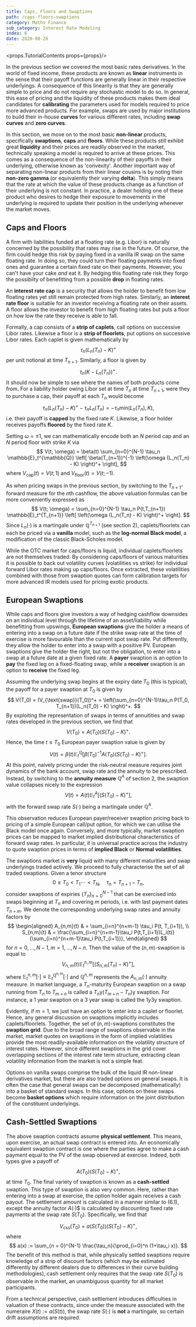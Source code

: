 ```yaml
---
title: Caps, Floors and Swaptions
path: /caps-floors-swaptions
category: Maths Finance
sub_category: Interest Rate Modeling
index: 6
date: 2020-08-28
---
```


<props.TutorialContents props={props}/>

In the previous section we covered the most basic rates derivatives. In the world of fixed income, these products are known as **linear** instruments
in the sense that their payoff functions are generally linear in their respective underlyings. A consequence of this linearity is that they are generally
simple to price and do not require any stochastic model to do so. In general, this ease of pricing and the liquidity of these products makes them
ideal candidates for **calibrating** the parameters used for models required to price more advanced products. For example, swaps are used by major institutions
to build their in-house **curves** for various different rates, including **swap curves** and **zero curves**.

In this section, we move on to the most basic **non-linear** products, specifically **swaptions**, **caps** and **floors**. While these products still exhibit
great **liquidity** and their prices are readily observed in the market, technically speaking a model is required to arrive at these prices. This comes as a consequence
of the non-linearity of their payoffs in their underlying, otherwise known as 'convexity'. Another important way of separating non-linear products from their linear
cousins is by noting their **non-zero gamma** (or equivalently their varying **delta**). This simply means that the rate at which the value of these products change
as a function of their underlying is not constant. In practice, a dealer holding one of these product who desires to hedge their exposure to movements in the
underlying is required to update their position in the underlying whenever the market moves.

## Caps and Floors
A firm with liabilities funded at a floating rate (e.g. Libor) is naturally concerned by the possibility that rates may rise in the future. Of course, the firm could
hedge this risk by paying fixed in a vanilla IR swap on the same floating rate. In doing so, they could turn their floating payments into fixed ones and guarantee a
certain fixed rate on their payments. However, you can't have your cake *and* eat it. By hedging this floating rate risk they forgo the possibilty of benefitting from
a possible **drop** in floating rates.

An **interest rate cap** is a security that allows the holder to benefit from low floating rates yet still remain protected from high rates. Similarly, an **interest rate
floor** is suitable for an investor receiving a floating rate on their assets. A floor allows the investor to benefit from high floating rates but puts a floor on how low
the rate they receive is able to fall.

Formally, a cap consists of a **strip of caplets**, call options on successive Libor rates. Likewise a floor is a **strip of floorlets**, put options on successive Libor rates.
Each caplet is given mathematically by
$$
    \tau_n(L_n(T_n) - K)^+
$$
per unit notional at time $T_{n+1}$. Similarly, a floor is given by
$$
    \tau_n(K - L_n(T_n))^+.
$$
It should now be simple to see where the names of both products come from. For a liability holder owing Libor set at time $T_n$ at time $T_{n+1}$, were they to purchase a cap, their
payoff at each $T_n$ would become
$$
    \tau_n(L_n(T_n) - K)^+ - \tau_n L_n(T_n) = -\tau_n\text{min}(L_n(T_n), K),
$$
i.e. their payoff is **capped** by the fixed rate $K$. Likewise, a floor holder receives payoffs **floored** by the fixed rate $K$.

Setting $\omega = \pm 1$, we can mathematically encode both an $N$ period cap and an $N$ period floor with strike $K$ via 
$$
    V(t; \omega) = \beta(t) \sum_{n=0}^{N-1} \tau_n \mathbb{E}_t^{\mathbb{Q}} \left[ \beta(T_{n+1})^{-1} \left(\omega (L_n(T_n) - K) \right)^+ \right],
$$
where $V_{\text{cap}}(t) = V(t; 1)$ and $V_{\text{floor}}(t) = V(t; -1)$.

As when pricing swaps in the previous section, by switching to the $T_{n+1}$-forward measure for the $n$th cashflow, the above valuation formulas can be more conveniently expressed as
$$
    V(t; \omega) = \sum_{n=0}^{N-1} \tau_n P(t,T_{n+1}) \mathbb{E}_t^{T_{n+1}} \left[ \left(\omega (L_n(T_n) - K) \right)^+ \right].
$$
Since $L_n(\cdot)$ is a martingale under $\mathbb{Q}^{T_{n+1}}$ (see section 2), caplets/floorlets can each be priced via a **vanilla** model, such as the **log-normal Black model**, a modification
of the classic Black-Scholes model.

While the OTC market for caps/floors is liquid, individual caplets/floorlets are not themselves traded. By considering caps/floors of various maturities it is possible to back out volatility
curves (volatilities vs strike) for individual forward Libor rates making up caps/floors. Once extracted, these volatilities combined with those from swaption quotes can form calibration targets
for more advanced IR models used for pricing exotic products.

## European Swaptions
While caps and floors give investors a way of hedging cashflow downsides on an individual level through the lifetime of an asset/liability while benefitting from upswings, **European swaptions** give the holder
a means of entering into a swap on a future date if the strike swap rate at the time of exercise is more favourable than the current spot swap rate. Put differently, they allow the holder to enter into a swap with
a positive PV. European swaptions give the holder the right, but not the obligation, to enter into a swap at a future date at a given fixed rate. A **payer** swaption is an option to **pay** the fixed leg on a 
fixed-floating swap, while a **receiver** swaption is an option to **receive** the fixed leg.

Assuming the underlying swap begins at the expiry date $T_0$ (this is typical), the payoff for a payer swaption at $T_0$ is given by
$$
    V(T_0) = (V_{\text{swap}}(T_0))^+ = \left(\sum_{n=0}^{N-1}\tau_n P(T_0, T_{n+1})(L_n(T_0) - K) \right)^+.
$$
By exploiting the representation of swaps in terms of annuitities and swap rates developed in the previous section, we find that
$$
    V(T_0) = A(T_0)(S(T_0) - K)^+.
$$
Hence, the time $t \le T_0$ European payer swaption value is given by
$$
    V(t) = \beta(t) \mathbb{E}_t^{\mathbb{Q}}\left[\beta(T_0)^{-1} A(T_0)(S(T_0) - K)^+ \right].
$$
At this point, naively pricing under the risk-neutral measure requires joint dynamics of the bank account, swap rate and the annuity to be prescribed. Instead, by switching to the **annuity measure** $\mathbb{Q}^A$ of section 2,
the swaption value collapses nicely to the expression
$$
    V(t) = A(t)\mathbb{E}_t^A\left[(S(T_0) - K)^+ \right],
$$
with the forward swap rate $S(\cdot)$ being a martingale under $\mathbb{Q}^A$.

This observation reduces European payer/receiver swaption pricing back to pricing of a simple European call/put option, for which we can utilise the Black model once again. Conversely, and more typically, market swaption prices can
be mapped to market implied distributional characteristics of forward swap rates. In particular, it is universal practice across the industry to quote swaption prices in terms of **implied Black** or **Normal volatilities**.

The swaptions market is **very** liquid with many different maturities and swap underlyings traded actively. We proceed to fully characterise the set of all traded swaptions. Given a tenor structure
$$
    0 \le T_0 < T_1 \cdots < T_N, \quad \tau_n = T_{n+1} - T_n,
$$
consider swaptions of expiries $\{T_n\}_{n=0}^{N-1}$ that can be exercised into swaps beginning at $T_n$ and covering $m$ periods, i.e. with last payment dates $T_{n+m}$. We denote the corresponding underlying swap rates and annuity factors
by
$$
    \begin{aligned}
        A_{n,m}(t) & = \sum_{i=n}^{n+m-1} \tau_i P(t, T_{i+1}), \\
        S_{n,m}(t) & = \frac{\sum_{i=n}^{n+m-1}\tau_i P(t,T_{i+1})L_i(t)}{\sum_{i=n}^{n+m-1}\tau_i P(t,T_{i+1})},
    \end{aligned}
$$
for $n=0,\ldots,N-1, m=1,\ldots, N-n$. Then the value of the $(n, m)$-swaption is equal to
$$
    V_{n,m}(t) \mathbb{E}_t^{n,m}\left[(S_{n,m}(T_n) - K)^+ \right],
$$
where $\mathbb{E}_t^{n,m}[\cdot] \equiv \mathbb{E}_t^{\mathbb{Q}^{n,m}}[\cdot]$ and $\mathbb{Q}^{n,m}$ represents the $A_{n,m}(\cdot)$ annuity measure. In market language, a $T_n$-maturity European swaption on a swap running from $T_n$ to $T_{m+n}$
is called a $T_n$y($T_{m+n}-T_n$)y swaption. For instance, a 1 year swaption on a 3 year swap is called the 1y3y swaption.

Evidently, if $m = 1$, we just have an option to enter into a caplet or floorlet. Hence, any general discussion on swaptions implicitly includes caplets/floorlets. 
Together, the set of $(n,m)$-swaptions constitutes the **swaption grid**.
Due to the broad range of swaptions observable in the market, market quotes on swaptions in the form of implied volatilities provide the most readily-available information on the volatility structure of interest rates. However, since different swaptions
in the grid cover overlapping sections of the interest rate term structure, extracting clean volatility information from the market is not a simple feat.

Options on vanilla swaps comprise the bulk of the liquid IR non-linear derivatives market, but there are also traded options on general swaps. It is often the case that general swaps can be decomposed (mathematically) into a basket of standard swaps. In this
case, options on these swaps become **basket options** which require information on the joint distribution of the constituent underlyings.

## Cash-Settled Swaptions
The above swaption contracts assume **physical settlement**. This means, upon exercise, an actual swap contract is entered into. An economically equivalent swaption contract is one where the parties agree to make a cash payment equal to the PV of the swap observed
at exercise. Indeed, both types give a payoff of
$$
    A(T_0)(S(T_0) - K)^+, \tag{6.1}
$$
at time $T_0$. The final variety of swaption is known as a **cash-settled** swaption. This type of swaption is also very common. Here, rather than entering into a swap at exercise, the option holder again receives a cash payout. The settlement amount is calculated in
a manner similar to (6.1), except the annuity factor $A(\cdot)$$ is calculated by discounting fixed rate payments at the swap rate $S(T_0)$. Specifically, we find that
$$
    V_{\text{css}}(T_0) = a(S(T_0))(S(T_0) - K)^+,
$$
where
$$
    a(x) := \sum_{n = 0}^{N-1} \frac{\tau_n}{\prod_{i=0}^n (1+\tau_i x)}.
$$
The benefit of this method is that, while physically settled swaptions require knowledge of a strip of discount factors (which may be estimated differently by different dealers due to differences in their curve building methodologies), cash settlement only requires that
the swap rate $S(T_0)$ is observable in the market, an unambiguous quantity for all market participants.

From a technical perspective, cash settlement introduces difficulties in valuation of these contracts, since under the measure associated with the numeraire $X(t) := a(S(t))$, the swap rate $S(\cdot)$ is **not** a martingale, so certain drift assumptions are required.